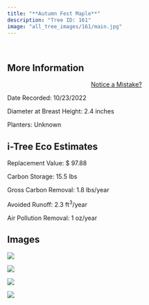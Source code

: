 ```yaml
---
title: "**Autumn Fest Maple**"
description: "Tree ID: 161"
image: "all_tree_images/161/main.jpg"
---
```


<br>

## **More Information**
::: column-margin
<center><a class="button" href="https://forms.gle/W6f5nwYxrM33hF4f7">Notice a Mistake?</a></center>
:::


Date Recorded:  10/23/2022

Diameter at Breast Height:  2.4  inches

Planters:  Unknown

## **i-Tree Eco Estimates**


 Replacement Value: $ 97.88

 Carbon Storage:  15.5  lbs

 Gross Carbon Removal:  1.8  lbs/year

 Avoided Runoff:  2.3  ft<sup>3</sup>/year

 Air Pollution Removal:  1  oz/year

## **Images**


 ![](all_tree_images/161/IMG_6953.jpg)

 ![](all_tree_images/161/IMG_6954.jpg)

 ![](all_tree_images/161/IMG_6955.jpg)

 ![](all_tree_images/161/main.jpg)

